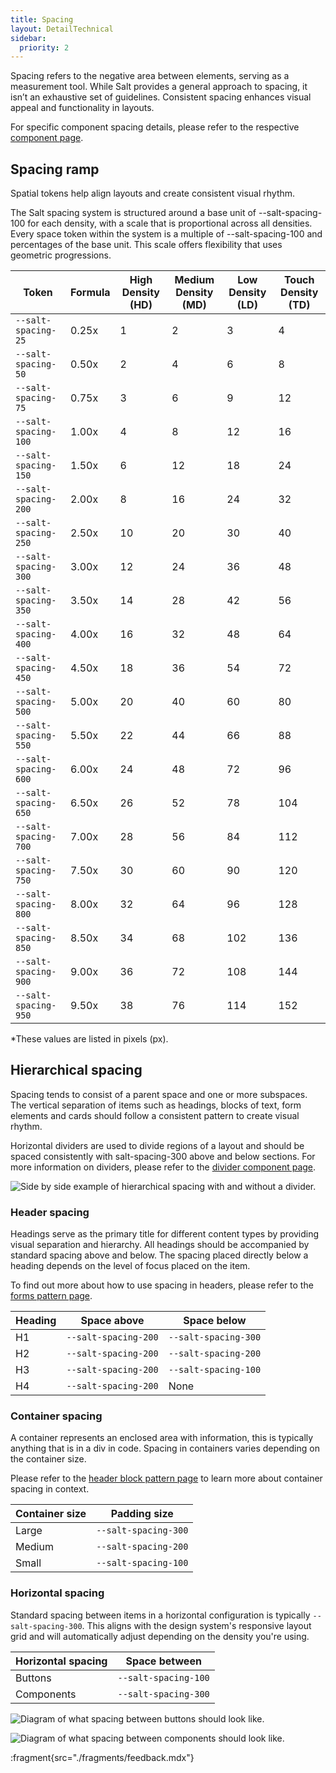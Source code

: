 ```yaml
---
title: Spacing
layout: DetailTechnical
sidebar:
  priority: 2
---
```


Spacing refers to the negative area between elements, serving as a measurement tool. While Salt provides a general approach to spacing, it isn’t an exhaustive set of guidelines. Consistent spacing enhances visual appeal and functionality in layouts.

For specific component spacing details, please refer to the respective [component page](/salt/components/index).

## Spacing ramp

Spatial tokens help align layouts and create consistent visual rhythm.

The Salt spacing system is structured around a base unit of --salt-spacing-100 for each density, with a scale that is proportional across all densities. Every space token within the system is a multiple of --salt-spacing-100 and percentages of the base unit. This scale offers flexibility that uses geometric progressions.

| Token                | Formula | High Density (HD) | Medium Density (MD) | Low Density (LD) | Touch Density (TD) |
| -------------------- | ------- | ----------------- | ------------------- | ---------------- | ------------------ |
| `--salt-spacing-25`  | 0.25x   | 1                 | 2                   | 3                | 4                  |
| `--salt-spacing-50`  | 0.50x   | 2                 | 4                   | 6                | 8                  |
| `--salt-spacing-75`  | 0.75x   | 3                 | 6                   | 9                | 12                 |
| `--salt-spacing-100` | 1.00x   | 4                 | 8                   | 12               | 16                 |
| `--salt-spacing-150` | 1.50x   | 6                 | 12                  | 18               | 24                 |
| `--salt-spacing-200` | 2.00x   | 8                 | 16                  | 24               | 32                 |
| `--salt-spacing-250` | 2.50x   | 10                | 20                  | 30               | 40                 |
| `--salt-spacing-300` | 3.00x   | 12                | 24                  | 36               | 48                 |
| `--salt-spacing-350` | 3.50x   | 14                | 28                  | 42               | 56                 |
| `--salt-spacing-400` | 4.00x   | 16                | 32                  | 48               | 64                 |
| `--salt-spacing-450` | 4.50x   | 18                | 36                  | 54               | 72                 |
| `--salt-spacing-500` | 5.00x   | 20                | 40                  | 60               | 80                 |
| `--salt-spacing-550` | 5.50x   | 22                | 44                  | 66               | 88                 |
| `--salt-spacing-600` | 6.00x   | 24                | 48                  | 72               | 96                 |
| `--salt-spacing-650` | 6.50x   | 26                | 52                  | 78               | 104                |
| `--salt-spacing-700` | 7.00x   | 28                | 56                  | 84               | 112                |
| `--salt-spacing-750` | 7.50x   | 30                | 60                  | 90               | 120                |
| `--salt-spacing-800` | 8.00x   | 32                | 64                  | 96               | 128                |
| `--salt-spacing-850` | 8.50x   | 34                | 68                  | 102              | 136                |
| `--salt-spacing-900` | 9.00x   | 36                | 72                  | 108              | 144                |
| `--salt-spacing-950` | 9.50x   | 38                | 76                  | 114              | 152                |

\*These values are listed in pixels (px).

## Hierarchical spacing

Spacing tends to consist of a parent space and one or more subspaces. The vertical separation of items such as headings, blocks of text, form elements and cards should follow a consistent pattern to create visual rhythm.

Horizontal dividers are used to divide regions of a layout and should be spaced consistently with salt-spacing-300 above and below sections. For more information on dividers, please refer to the [divider component page](/salt/components/divider).

<Image
  src="/img/foundations/spacing-divider.png"
  alt="Side by side example of hierarchical spacing with and without a divider."
/>

### Header spacing

Headings serve as the primary title for different content types by providing visual separation and hierarchy. All headings should be accompanied by standard spacing above and below. The spacing placed directly below a heading depends on the level of focus placed on the item.

To find out more about how to use spacing in headers, please refer to the [forms pattern page](/salt/patterns/forms).

| Heading | Space above          | Space below          |
| ------- | -------------------- | -------------------- |
| H1      | `--salt-spacing-200` | `--salt-spacing-300` |
| H2      | `--salt-spacing-200` | `--salt-spacing-200` |
| H3      | `--salt-spacing-200` | `--salt-spacing-100` |
| H4      | `--salt-spacing-200` | None                 |

### Container spacing

A container represents an enclosed area with information, this is typically anything that is in a div in code. Spacing in containers varies depending on the container size.

Please refer to the [header block pattern page](/salt/patterns/header-block) to learn more about container spacing in context.

| Container size | Padding size         |
| -------------- | -------------------- |
| Large          | `--salt-spacing-300` |
| Medium         | `--salt-spacing-200` |
| Small          | `--salt-spacing-100` |

### Horizontal spacing

Standard spacing between items in a horizontal configuration is typically `--salt-spacing-300`. This aligns with the design system's responsive layout grid and will automatically adjust depending on the density you're using.

| Horizontal spacing | Space between        |
| ------------------ | -------------------- |
| Buttons            | `--salt-spacing-100` |
| Components         | `--salt-spacing-300` |

<Image
  src="/img/foundations/spacing-buttons.png"
  alt="Diagram of what spacing between buttons should look like."
/>

<Image
  src="/img/foundations/spacing-components.png"
  alt="Diagram of what spacing between components should look like."
/>

:fragment{src="./fragments/feedback.mdx"}
